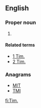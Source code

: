 {{also|Tim|tim|TIM}}
==English==

===Proper noun===
{{en-proper noun}}

# {{context|biblical}} {{abbreviation of|Timothy}}

====Related terms====
* [[1 Tim.]]
* [[2 Tim.]]

===Anagrams===
* [[MIT#English|MIT]]
* [[TMI#English|TMI]]

[[fi:Tim.]]